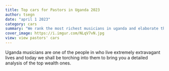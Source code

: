 ```yaml
---
title: Top cars for Pastors in Uganda 2023
author: tsegn
date: "april 1 2023"
category: cars
summary: "We rank the most richest musicians in uganda and elaborate their wealth in greater length"
cover_image: https://i.imgur.com/NLqV7vN.jpg
view: view pastors' cars
---
```


Uganda musicians are one of the people in who live extremely extravagant lives and today we shall be torching into them to bring you a detailed analysis of the top wealth ones.
